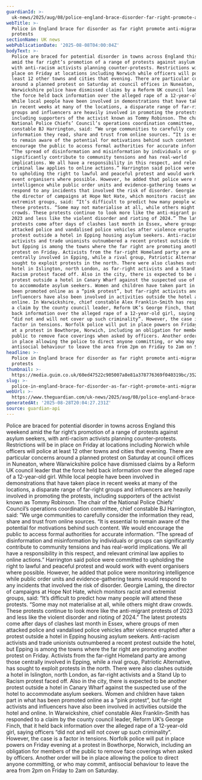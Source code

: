 ```yaml
---
guardianId: >-
  uk-news/2025/aug/08/police-england-brace-disorder-far-right-promote-anti-migrant-protests
webTitle: >-
  Police in England brace for disorder as far right promote anti-migrant
  protests
sectionName: UK news
webPublicationDate: '2025-08-08T04:00:04Z'
bodyText: >-
  Police are braced for potential disorder in towns across England this weekend
  amid the far right’s promotion of a range of protests against asylum seekers,
  with anti-racism activists planning counter-protests. Restrictions will be in
  place on Friday at locations including Norwich while officers will police at
  least 12 other towns and cities that evening. There are particular concerns
  around a planned protest on Saturday at council offices in Nuneaton, where
  Warwickshire police have dismissed claims by a Reform UK council leader that
  the force held back information over the alleged rape of a 12-year-old girl.
  While local people have been involved in demonstrations that have taken place
  in recent weeks at many of the locations, a disparate range of far-right
  groups and influencers are heavily involved in promoting the protests,
  including supporters of the activist known as Tommy Robinson. The chair of the
  National Police Chiefs’ Council’s operations coordination committee, chief
  constable BJ Harrington, said: “We urge communities to carefully consider the
  information they read, share and trust from online sources. “It is essential
  to remain aware of the potential for motivations behind such content. We would
  encourage the public to access formal authorities for accurate information.
  “The spread of disinformation and misinformation by individuals or groups can
  significantly contribute to community tensions and has real-world
  implications. We all have a responsibility in this respect, and relevant
  criminal law applies to online actions.” Harrington said police were committed
  to upholding the right to lawful and peaceful protest and would work with
  event organisers where possible. However, he added that police were monitoring
  intelligence while public order units and evidence-gathering teams would
  respond to any incidents that involved the risk of disorder. Georgie Laming,
  the director of campaigns at Hope Not Hate, which monitors racist and
  extremist groups, said: “It’s difficult to predict how many people will attend
  these protests. “Some may not materialise at all, while others might draw
  crowds. These protests continue to look more like the anti-migrant protests of
  2023 and less like the violent disorder and rioting of 2024.” The latest
  protests come after days of clashes last month in Essex, where groups of men
  attacked police and vandalised police vehicles after violence erupted after a
  protest outside a hotel in Epping housing asylum seekers. Anti-racism
  activists and trade unionists outnumbered a recent protest outside the hotel,
  but Epping is among the towns where the far right are promoting another
  protest on Friday. Activists from the far-right Homeland party are among those
  centrally involved in Epping, while a rival group, Patriotic Alternative, has
  sought to exploit protests in the north. There were also clashes outside a
  hotel in Islington, north London, as far-right activists and a Stand Up to
  Racism protest faced off. Also in the city, there is expected to be another
  protest outside a hotel in Canary Wharf against the suspected use of the hotel
  to accommodate asylum seekers. Women and children have taken part in what has
  been promoted online as a “pink protest”, but far-right activists and
  influencers have also been involved in activities outside the hotel and
  online. In Warwickshire, chief constable Alex Franklin-Smith has responded to
  a claim by the county council leader, Reform UK’s George Finch, that it held
  back information over the alleged rape of a 12-year-old girl, saying officers
  “did not and will not cover up such criminality”. However, the case is a
  factor in tensions. Norfolk police will put in place powers on Friday evening
  at a protest in Bowthorpe, Norwich, including an obligation for members of the
  public to remove face coverings when asked by officers. Another order will be
  in place allowing the police to direct anyone committing, or who may commit,
  antisocial behaviour to leave the area from 2pm on Friday to 2am on Saturday.
headline: >-
  Police in England brace for disorder as far right promote anti-migrant
  protests
thumbnail: >-
  https://media.guim.co.uk/60ed47522c905007a8e81a378776369f040319bc/352_0_4510_3608/500.jpg
slug: >-
  police-in-england-brace-for-disorder-as-far-right-promote-anti-migrant-protests
webUrl: >-
  https://www.theguardian.com/uk-news/2025/aug/08/police-england-brace-disorder-far-right-promote-anti-migrant-protests
generatedAt: '2025-08-28T20:04:27.231Z'
source: guardian-api
---
```

Police are braced for potential disorder in towns across England this weekend amid the far right’s promotion of a range of protests against asylum seekers, with anti-racism activists planning counter-protests. Restrictions will be in place on Friday at locations including Norwich while officers will police at least 12 other towns and cities that evening. There are particular concerns around a planned protest on Saturday at council offices in Nuneaton, where Warwickshire police have dismissed claims by a Reform UK council leader that the force held back information over the alleged rape of a 12-year-old girl. While local people have been involved in demonstrations that have taken place in recent weeks at many of the locations, a disparate range of far-right groups and influencers are heavily involved in promoting the protests, including supporters of the activist known as Tommy Robinson. The chair of the National Police Chiefs’ Council’s operations coordination committee, chief constable BJ Harrington, said: “We urge communities to carefully consider the information they read, share and trust from online sources. “It is essential to remain aware of the potential for motivations behind such content. We would encourage the public to access formal authorities for accurate information. “The spread of disinformation and misinformation by individuals or groups can significantly contribute to community tensions and has real-world implications. We all have a responsibility in this respect, and relevant criminal law applies to online actions.” Harrington said police were committed to upholding the right to lawful and peaceful protest and would work with event organisers where possible. However, he added that police were monitoring intelligence while public order units and evidence-gathering teams would respond to any incidents that involved the risk of disorder. Georgie Laming, the director of campaigns at Hope Not Hate, which monitors racist and extremist groups, said: “It’s difficult to predict how many people will attend these protests. “Some may not materialise at all, while others might draw crowds. These protests continue to look more like the anti-migrant protests of 2023 and less like the violent disorder and rioting of 2024.” The latest protests come after days of clashes last month in Essex, where groups of men attacked police and vandalised police vehicles after violence erupted after a protest outside a hotel in Epping housing asylum seekers. Anti-racism activists and trade unionists outnumbered a recent protest outside the hotel, but Epping is among the towns where the far right are promoting another protest on Friday. Activists from the far-right Homeland party are among those centrally involved in Epping, while a rival group, Patriotic Alternative, has sought to exploit protests in the north. There were also clashes outside a hotel in Islington, north London, as far-right activists and a Stand Up to Racism protest faced off. Also in the city, there is expected to be another protest outside a hotel in Canary Wharf against the suspected use of the hotel to accommodate asylum seekers. Women and children have taken part in what has been promoted online as a “pink protest”, but far-right activists and influencers have also been involved in activities outside the hotel and online. In Warwickshire, chief constable Alex Franklin-Smith has responded to a claim by the county council leader, Reform UK’s George Finch, that it held back information over the alleged rape of a 12-year-old girl, saying officers “did not and will not cover up such criminality”. However, the case is a factor in tensions. Norfolk police will put in place powers on Friday evening at a protest in Bowthorpe, Norwich, including an obligation for members of the public to remove face coverings when asked by officers. Another order will be in place allowing the police to direct anyone committing, or who may commit, antisocial behaviour to leave the area from 2pm on Friday to 2am on Saturday.
